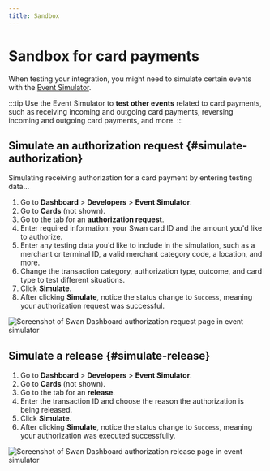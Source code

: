 ```yaml
---
title: Sandbox
---
```


# Sandbox for card payments

When testing your integration, you might need to simulate certain events with the [Event Simulator](../../../developers/tools/event-simulator.mdx).

:::tip 
Use the Event Simulator to **test other events** related to card payments, such as receiving incoming and outgoing card payments, reversing incoming and outgoing card payments, and more.
:::

## Simulate an authorization request {#simulate-authorization}

Simulating receiving authorization for a card payment by entering testing data...

1. Go to **Dashboard** > **Developers** > **Event Simulator**.
1. Go to **Cards** (not shown).
1. Go to the tab for an **authorization request**.
1. Enter required information: your Swan card ID and the amount you'd like to authorize.
1. Enter any testing data you'd like to include in the simulation, such as a merchant or terminal ID, a valid merchant category code, a location, and more.
1. Change the transaction category, authorization type, outcome, and card type to test different situations.
1. Click **Simulate**.
1. After clicking **Simulate**, notice the status change to `Success`, meaning your authorization request was successful.

![Screenshot of Swan Dashboard authorization request page in event simulator](../../../images/topics/payments/cards/sandbox-card-auth-request.png)

## Simulate a release {#simulate-release}

1. Go to **Dashboard** > **Developers** > **Event Simulator**.
1. Go to **Cards** (not shown).
1. Go to the tab for an **release**.
1. Enter the transaction ID and choose the reason the authorization is being released.
1. Click **Simulate**.
1. After clicking **Simulate**, notice the status change to `Success`, meaning your authorization was executed successfully.

![Screenshot of Swan Dashboard authorization release page in event simulator](../../../images/topics/payments/cards/sandbox-card-auth-release.png)
